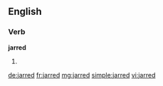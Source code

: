 ==English==

===Verb===
'''jarred'''

# {{past of|[[jar]]}}

[[de:jarred]]
[[fr:jarred]]
[[mg:jarred]]
[[simple:jarred]]
[[vi:jarred]]